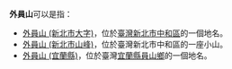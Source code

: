 '''外員山'''可以是指：
* [[外員山_(新北市大字)|外員山 (新北市大字)]]，位於[[臺灣|臺灣]][[新北市|新北市]][[中和區|中和區]]的一個地名。
* [[外員山_(新北市山峰)|外員山 (新北市山峰)]]，位於臺灣新北市中和區的一座小山。
* [[外員山_(宜蘭縣)|外員山 (宜蘭縣)]]，位於臺灣[[宜蘭縣|宜蘭縣]][[員山鄉|員山鄉]]的一個地名。

{{disambig|cat=三字消歧義}}